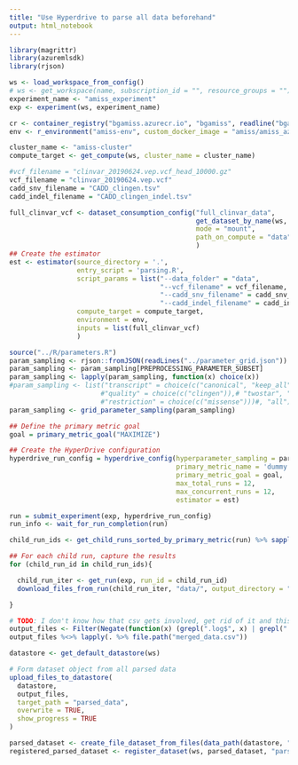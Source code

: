 ```yaml
---
title: "Use Hyperdrive to parse all data beforehand"
output: html_notebook
---
```



```r
library(magrittr)
library(azuremlsdk)
library(rjson)

ws <- load_workspace_from_config()
# ws <- get_workspace(name, subscription_id = "", resource_groups = "")
experiment_name <- "amiss_experiment"
exp <- experiment(ws, experiment_name)
```

```r
cr <- container_registry("bgamiss.azurecr.io", "bgamiss", readline("bgamiss cr password:\n"))
env <- r_environment("amiss-env", custom_docker_image = "amiss/amiss_azure:latest", image_registry_details = cr)

cluster_name <- "amiss-cluster"
compute_target <- get_compute(ws, cluster_name = cluster_name)

#vcf_filename = "clinvar_20190624.vep.vcf_head_10000.gz"
vcf_filename = "clinvar_20190624.vep.vcf"
cadd_snv_filename = "CADD_clingen.tsv"
cadd_indel_filename = "CADD_clingen_indel.tsv"

full_clinvar_vcf <- dataset_consumption_config("full_clinvar_data",
                                               get_dataset_by_name(ws, "full_data"), 
                                               mode = "mount", 
                                               path_on_compute = "data"
                                               )
## Create the estimator
est <- estimator(source_directory = '.',
                 entry_script = 'parsing.R',
                 script_params = list("--data_folder" = "data",
                                      "--vcf_filename" = vcf_filename,
                                      "--cadd_snv_filename" = cadd_snv_filename,
                                      "--cadd_indel_filename" = cadd_indel_filename),
                 compute_target = compute_target,
                 environment = env,
                 inputs = list(full_clinvar_vcf)
                 )
```

```r
source("../R/parameters.R")
param_sampling <- rjson::fromJSON(readLines("../parameter_grid.json"))
param_sampling <- param_sampling[PREPROCESSING_PARAMETER_SUBSET]
param_sampling <- lapply(param_sampling, function(x) choice(x))
#param_sampling <- list("transcript" = choice(c("canonical", "keep_all")))#,
                       #"quality" = choice(c("clingen")),# "twostar", "onestar")),
                       #"restriction" = choice(c("missense")))#, "all")))
param_sampling <- grid_parameter_sampling(param_sampling)

## Define the primary metric goal
goal = primary_metric_goal("MAXIMIZE")

## Create the HyperDrive configuration
hyperdrive_run_config = hyperdrive_config(hyperparameter_sampling = param_sampling,
                                          primary_metric_name = 'dummy',
                                          primary_metric_goal = goal,
                                          max_total_runs = 12,
                                          max_concurrent_runs = 12,
                                          estimator = est)

run = submit_experiment(exp, hyperdrive_run_config)
run_info <- wait_for_run_completion(run)
```

```r
child_run_ids <- get_child_runs_sorted_by_primary_metric(run) %>% sapply(. %>% extract2("run_id"))

## For each child run, capture the results
for (child_run_id in child_run_ids){

  child_run_iter <- get_run(exp, run_id = child_run_id)
  download_files_from_run(child_run_iter, "data/", output_directory = "../")

}

# TODO: I don't know how that csv gets involved, get rid of it and this check
output_files <- Filter(Negate(function(x) (grepl(".log$", x) | grepl(".csv$", x))), list.files("../data/", full.names = TRUE))
output_files %<>% lapply(. %>% file.path("merged_data.csv"))

datastore <- get_default_datastore(ws)

# Form dataset object from all parsed data
upload_files_to_datastore(
  datastore,
  output_files,
  target_path = "parsed_data",
  overwrite = TRUE,
  show_progress = TRUE
)

parsed_dataset <- create_file_dataset_from_files(data_path(datastore, "parsed_data"), validate = TRUE)
registered_parsed_dataset <- register_dataset(ws, parsed_dataset, "parsed_data")
```


